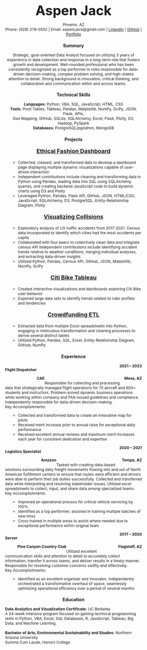 <!-- ![](Resume.jpg){fig-align="center" width=1000}
<br>
<br>
![](Resume_2.jpg){fig-align="center" width=1000} -->
<style>
    body {
    font-family: 'Montserrat' sans-serif;
    text-align: center;
    margin-top: 50px;
    font-size: 12;
  }
</style>
<p style="display:inline; font-size: 42px; font-weight: bold">Aspen Jack</p>
Phoenix, AZ <br>
Phone: (928) 278-0552 | Email: aspenLjack@gmail.com
| [LinkedIn](https://www.linkedin.com/in/aspenjack/){target="_blank"} | [GitHub](https://github.com/aspenjack){target="_blank"} 
| [Portfolio](https://aspenjack.github.io/aspen-website/){target="_blank"} <br>

### Summary
Strategic, goal-oriented Data Analyst focused on utilizing 3 years of experience in data collection and response in a long-term role that fosters growth and development. Well-rounded professional who has been consistently recognized as a top performer in roles responsible for data-driven decision-making, complex problem solving, and high-stakes attention to detail. Strong background in innovation, critical thinking, and collaboration and communication within and across teams.

### Technical Skills
**Languages:** Python, VBA, SQL, JavaScript, HTML, CSS <br>
**Tools:** Pivot Tables, Tableau, Pandas, Matplotlib, NumPy, SciPy, JSON, Flask, APIs, <br> Geo Mapping, GitHub, SQLite, SQLAlchemy, Excel, Flask, Plotly, D3, Hadoop, PySpark <br>
**Databases:** PostgreSQL/pgAdmin, MongoDB

### Projects
<p style="text-align: center; font-size:18px">**[Ethical Fashion Dashboard](https://bit.ly/ethical-fashion-dashboard){target="_blank"}** <br> </p>
<ul style="text-align: left;">
- Collected, cleaned, and transformed data to develop a dashboard page displaying multiple dynamic visualizations capable of user-driven interaction <br>
- Independent contributions include cleaning and transforming data in Python using Pandas, loading data into SQL using SQLAlchemy queries, and creating backend JavaScript code to build dynamic charts using D3 and Plotly <br>
- Leveraged Python, Pandas, Flask API, GitHub, JSON, HTML/CSS, JavaScript, SQLAlchemy, D3, PostgreSQL, Entity-Relationship Diagram, Plotly </ul>

<p style="text-align: center; font-size:18px">**[Visualizing Collisions](https://bit.ly/visualizing-collisions){target="_blank"}**<br> </p>
<ul style="text-align: left;">
- Exploratory analysis of US traffic accidents from 2017-2021. Census data incorporated to identify which cities had the most accidents per capita <br>
- Collaborated with four peers to collectively clean data and integrate census API
Independent contributions include identifying accident trends relative to weather conditions, merging individual analyses, and extracting data-driven insights <br>
- Utilized Python, Pandas, Census API, GitHub, JSON, Matplotlib, NumPy, SciPy </ul>

<p style="text-align: center; font-size:18px">**[Citi Bike Tableau](https://bit.ly/citi-bike-tableau){target="_blank"}**<br> </p>
<ul style="text-align: left;">
- Created interactive visualizations and dashboards exploring Citi Bike user behavior <br>
- Explored large data sets to identify trends related to rider profiles and tendencies </ul>

<p style="text-align: center; font-size:18px">**[Crowdfunding ETL](https://aspenjack.github.io/Crowdfunding-ETL/){target="_blank"}**<br> </p>
<ul style="text-align: left">
- Extracted data from multiple Excel spreadsheets into Python, engaging in meticulous transformation and cleaning processes to derive several distinct tables <br>
- Utilized Python, Pandas, SQL, Excel, Entity-Relationship Diagram, GitHub, NumPy </ul>

### Experience
<p style="text-align:left; float: left">**Flight Dispatcher**</p>
<p style="text-align:right" >**2021 – 2023**</p>
<p style="text-align:left; float:left">**CAE**</p> 
<p style="text-align:right; float:right" >**Mesa, AZ**</p> <br>

<p style="text-align:left">Responsible for collecting and processing data that strategically managed flight operations for 75 aircraft and 600+ students and instructors. Problem-solved dynamic business operations while working within company and FAA-issued guidelines and compliance. Independently responsible for data-driven decision-making. <br>
Key Accomplishments: </p>
<ul style="text-align: left;">
- Collected and transformed data to create an innovative map for pilots <br>
- Received merit increase prior to annual raise for exceptional daily performance <br>
- Received excellent annual reviews and maximum merit increases each year for consistent dedication and expertise </ul>

<p style="text-align:left; float: left">**Logistics Specialist**</p>
<p style="text-align:right" >**2020 – 2021**</p>
<p style="text-align:left; float:left">**Amazon**</p> 
<p style="text-align:right; float:right" >**Tempe, AZ**</p> <br>

<p style="text-align:left">
Tasked with creating data-based solutions surrounding daily freight movements flowing into and out of North American fulfillment centers to ensure that routes were efficient and drivers were able to perform their job duties successfully. Collected and transferred data while interpreting and resolving stakeholder issues. Utilized excel spreadsheets to collect, input, and share data among specialized teams.<br>
Key Accomplishments: </p>
<ul style="text-align: left;">
- Improved an operational process for critical vehicle servicing by 100% <br>
- Identified as a top performer; assisted in training multiple batches of new hires <br>
- Cross trained in multiple areas to assist where needed due to exceptional performance within original team </ul>

<p style="text-align:left; float: left">**Server**</p>
<p style="text-align:right" >**2017 – 2020**</p>
<p style="text-align:left; float:left">**Pine Canyon Country Club**</p> 
<p style="text-align:right; float:right" >**Flagstaff, AZ**</p> <br>

<p style="text-align:left">
Utilized excellent communication skills and attention to detail to accurately collect information, transfer it across teams, and deliver results in a timely manner. Responsible for resolving customer concerns swiftly and effectively. <br> Key Accomplishments: </p>
<ul style="text-align: left;">
- Identified as an excellent organizer and innovator; independently orchestrated a transformative overhaul of space, seamlessly optimizing operational efficiency over a period of several months </ul>

### Education

<p style="text-align:left">**Data Analytics and Visualization Certificate:** UC Berkeley <br>
A 24-week intensive program focused on gaining technical programming skills in Python, VBA, Excel, SQL Databases, R, JavaScript, Tableau, Big Data, and Machine Learning. <br><br>
**Bachelor of Arts, Environmental Sustainability and Studies:** Northern Arizona University <br>
Summa Cum Laude, Honors College </p>